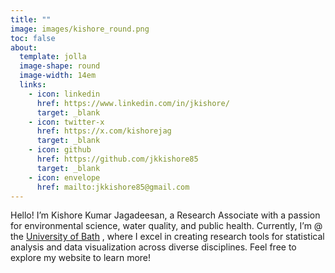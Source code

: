 ```yaml
---
title: ""
image: images/kishore_round.png
toc: false
about: 
  template: jolla
  image-shape: round
  image-width: 14em
  links:
    - icon: linkedin
      href: https://www.linkedin.com/in/jkishore/
      target: _blank
    - icon: twitter-x
      href: https://x.com/kishorejag
      target: _blank
    - icon: github
      href: https://github.com/jkkishore85
      target: _blank
    - icon: envelope
      href: mailto:jkkishore85@gmail.com
---
```


<!-- ::: {.small-text} -->

Hello! I’m Kishore Kumar Jagadeesan, a Research Associate with a passion for environmental science, water quality, and public health. Currently, I’m \@ the [University of Bath](https://researchportal.bath.ac.uk/en/persons/kishore-jagadeesan) , where I excel in creating research tools for statistical analysis and data visualization across diverse disciplines. Feel free to explore my website to learn more!